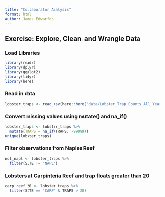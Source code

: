 ```yaml
---
title: "Collaborator Analysis"
format: html
author: James Edwarfds
---
```


## Exercise: Explore, Clean, and Wrangle Data

### Load Libraries
```r
library(readr)
library(dplyr)
library(ggplot2)
library(tidyr)
library(here)
```

### Read in data
```r
lobster_traps <- read_csv(here::here("data/Lobster_Trap_Counts_All_Years_20210519.csv"))
```

### Convert missing values using mutate() and na_if()
```r
lobster_traps <- lobster_traps %>% 
  mutate(TRAPS = na_if(TRAPS, -99999))
unique(lobster_traps)
```

### Filter observations from Naples Reef
```r
not_napl <- lobster_traps %>% 
  filter(SITE != "NAPL")
```
### Lobsters at Carpinteria Reef and trap floats greater than 20
```r
carp_reef_20 <- lobster_traps %>% 
  filter(SITE == "CARP" & TRAPS > 20)
```

